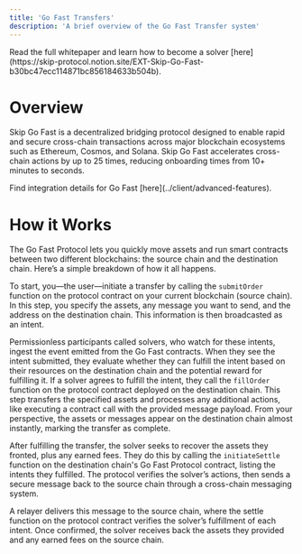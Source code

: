 ```yaml
---
title: 'Go Fast Transfers'
description: 'A brief overview of the Go Fast Transfer system'
---
```


<Info>
Read the full whitepaper and learn how to become a solver [here](https://skip-protocol.notion.site/EXT-Skip-Go-Fast-b30bc47ecc114871bc856184633b504b).
</Info>

# Overview
Skip Go Fast is a decentralized bridging protocol designed to enable rapid and secure cross-chain transactions across major blockchain ecosystems such as Ethereum, Cosmos, and Solana. Skip Go Fast accelerates cross-chain actions by up to 25 times, reducing onboarding times from 10+ minutes to seconds.

<Info>
Find integration details for Go Fast [here](../client/advanced-features).
</Info>

# How it Works
The Go Fast Protocol lets you quickly move assets and run smart contracts between two different blockchains: the source chain and the destination chain. Here’s a simple breakdown of how it all happens.

To start, you—the user—initiate a transfer by calling the `submitOrder` function on the protocol contract on your current blockchain (source chain). In this step, you specify the assets, any message you want to send, and the address on the destination chain. This information is then broadcasted as an intent.

Permissionless participants called solvers, who watch for these intents, ingest the event emitted from the Go Fast contracts. When they see the intent submitted, they evaluate whether they can fulfill the intent based on their resources on the destination chain and the potential reward for fulfilling it. If a solver agrees to fulfill the intent, they call the `fillOrder` function on the protocol contract deployed on the destination chain. This step transfers the specified assets and processes any additional actions, like executing a contract call with the provided message payload. From your perspective, the assets or messages appear on the destination chain almost instantly, marking the transfer as complete.

After fulfilling the transfer, the solver seeks to recover the assets they fronted, plus any earned fees. They do this by calling the `initiateSettle` function on the destination chain's Go Fast Protocol contract, listing the intents they fulfilled. The protocol verifies the solver’s actions, then sends a secure message back to the source chain through a cross-chain messaging system.

A relayer delivers this message to the source chain, where the settle function on the protocol contract verifies the solver’s fulfillment of each intent. Once confirmed, the solver receives back the assets they provided and any earned fees on the source chain.
